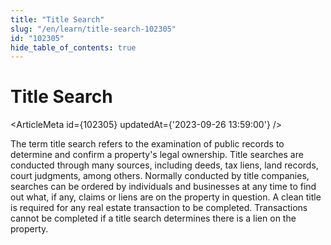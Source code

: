 ```yaml
---
title: "Title Search"
slug: "/en/learn/title-search-102305"
id: "102305"
hide_table_of_contents: true
---
```



# Title Search

<ArticleMeta id={102305} updatedAt={'2023-09-26 13:59:00'} />
<div className='border-solid border-b border-t-0 my-4 border-[var(--ifm-color-gray-300)]' />

The term title search refers to the examination of public records to determine and confirm a property's legal ownership. Title searches are conducted through many sources, including deeds, tax liens, land records, court judgments, among others. Normally conducted by title companies, searches can be ordered by individuals and businesses at any time to find out what, if any, claims or liens are on the property in question. A clean title is required for any real estate transaction to be completed. Transactions cannot be completed if a title search determines there is a lien on the property.
